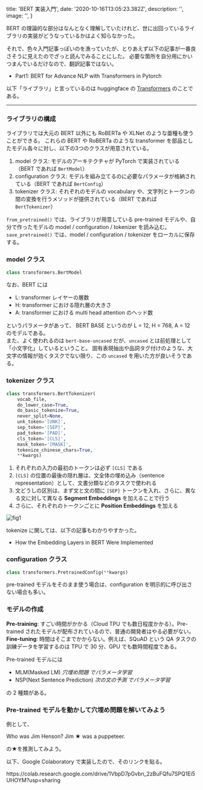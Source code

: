 
  title: 'BERT 実装入門',
  date: '2020-10-16T13:05:23.382Z',
  description: '',
  image: '',
}

BERT の理論的な部分はなんとなく理解していたけれど、世に出回っているライブラリの実装がどうなっているかはよく知らなかった。

それで、色々入門記事っぽいのを漁っていたが、とりあえず以下の記事が一番良さそうに見えたのでざっと読んでみることにした。
必要な箇所を自分用にかいつまんでいるだけなので、翻訳記事ではない。

- <Link href="https://blog.usejournal.com/part1-bert-for-advance-nlp-with-transformers-in-pytorch-357579d63512" icon color target="_blank">Part1: BERT for Advance NLP with Transformers in Pytorch</Link>

以下「ライブラリ」と言っているのは huggingface の [Transformers](https://github.com/huggingface/transformers) のことである。

---

### ライブラリの構成
 
ライブラリでは大元の BERT 以外にも RoBERTa や XLNet のような亜種も使うことができる。
これらの BERT や RoBERTa のような transformer を部品としたモデル各々に対し、以下の3つのクラスが用意されている。

1. model クラス: モデルのアーキテクチャが PyTorch で実装されている（BERT であれば `BertModel`）
2. configuration クラス: モデルを組み立てるのに必要なパラメータが格納されている（BERT であれば `BertConfig`）
3. tokenizer クラス: それぞれのモデルの vocabulary や、文字列とトークンの間の変換を行うメソッドが提供されている（BERT であれば `BertTokenizer`）

`from_pretrained()` では、ライブラリが用意している pre-trained モデルや、自分で作ったモデルの model / configuration / tokenizer を読み込む。  
`save_pretrained()` では、model / configuration / tokenizer をローカルに保存する。

### model クラス

```python
class transformers.BertModel
```

なお、BERT には

- L: transformer レイヤーの層数
- H: transformer における隠れ層の大きさ
- A: transformer における multi head attention のヘッド数

というパラメータがあって、 BERT BASE というのが L = 12, H = 768, A = 12 のモデルである。  
また、よく使われるのは `bert-base-uncased` だが、`uncased` とは前処理として「小文字化」しているということ。
固有表現抽出や品詞タグ付けのような、大文字の情報が効くタスクでない限り、この `uncased` を用いた方が良いそうである。

### tokenizer クラス

```python
class transformers.BertTokenizer(
    vocab_file, 
    do_lower_case=True, 
    do_basic_tokenize=True, 
    never_split=None, 
    unk_token='[UNK]', 
    sep_token='[SEP]', 
    pad_token='[PAD]', 
    cls_token='[CLS]', 
    mask_token='[MASK]', 
    tokenize_chinese_chars=True, 
    **kwargs)
```

1. それぞれの入力の最初のトークンは必ず `[CLS]` である
2. `[CLS]` の位置の最後の隠れ層は、文全体の埋め込み（sentence representation）として、文書分類などのタスクで使われる
3. 文どうしの区別は、まず文と文の間に `[SEP]` トークンを入れ、さらに、異なる文に対して異なる **Segment Embeddings** を加えることで行う
4. さらに、それぞれのトークンごとに **Position Embeddings** を加える

<Display shadow>
  <img src="/20201016/figure1.png" alt="fig1" title="BERT Tokenizer" />
</Display>

tokenize に関しては、以下の記事もわかりやすかった。

- <Link href="https://medium.com/@_init_/why-bert-has-3-embedding-layers-and-their-implementation-details-9c261108e28a" icon color target="_blank">How the Embedding Layers in BERT Were Implemented</Link>

### configuration クラス

```python
class transformers.PretrainedConfig(**kwargs)
```

pre-trained モデルをそのまま使う場合は、configuration を明示的に呼び出さない場合も多い。

### モデルの作成

**Pre-training**: すごい時間がかかる（Cloud TPU でも数日程度かかる）。Pre-trained されたモデルが配布されているので、普通の開発者はやる必要がない。  
**Fine-tuning**: 時間はそこまでかからない。例えば、SQuAD という QA タスクの訓練データを学習するのは TPU で 30 分、GPU でも数時間程度である。

Pre-trained モデルには

- MLM(Masked LM) *穴埋め問題 でパラメータ学習*
- NSP(Next Sentence Prediction) *次の文の予測 でパラメータ学習*

の 2 種類がある。

### Pre-trained モデルを動かして穴埋め問題を解いてみよう

例として、

<Card>
  Who was Jim Henson? Jim ★ was a puppeteer.
</Card>

の★を推測してみよう。

以下、Google Colaboratory で実装したので、そのリンクを貼る。

<Link href="https://colab.research.google.com/drive/1VbpD7pGvbn_2zBuFQfu7SPQ1Ei5UHOYM?usp=sharing" icon color target="_blank">https://colab.research.google.com/drive/1VbpD7pGvbn_2zBuFQfu7SPQ1Ei5UHOYM?usp=sharing</Link>

<br />


